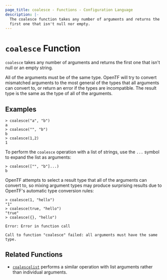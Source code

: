 ```yaml
---
page_title: coalesce - Functions - Configuration Language
description: |-
  The coalesce function takes any number of arguments and returns the
  first one that isn't null nor empty.
---
```


# `coalesce` Function

`coalesce` takes any number of arguments and returns the first one
that isn't null or an empty string.

All of the arguments must be of the same type. OpenTF will try to
convert mismatched arguments to the most general of the types that all
arguments can convert to, or return an error if the types are incompatible.
The result type is the same as the type of all of the arguments.

## Examples

```
> coalesce("a", "b")
a
> coalesce("", "b")
b
> coalesce(1,2)
1
```

To perform the `coalesce` operation with a list of strings, use the `...`
symbol to expand the list as arguments:

```
> coalesce(["", "b"]...)
b
```

OpenTF attempts to select a result type that all of the arguments can
convert to, so mixing argument types may produce surprising results due to
OpenTF's automatic type conversion rules:

```
> coalesce(1, "hello")
"1"
> coalesce(true, "hello")
"true"
> coalesce({}, "hello")

Error: Error in function call

Call to function "coalesce" failed: all arguments must have the same type.
```

## Related Functions

* [`coalescelist`](/docs/language/functions/coalescelist) performs a similar operation with
  list arguments rather than individual arguments.
